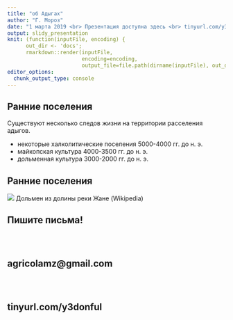 ```yaml
---
title: "об Адыгах"
author: "Г. Мороз"
date: "1 марта 2019 <br> Презентация доступна здесь <br> tinyurl.com/y3donful"
output: slidy_presentation
knit: (function(inputFile, encoding) { 
      out_dir <- 'docs';
      rmarkdown::render(inputFile,
                        encoding=encoding, 
                        output_file=file.path(dirname(inputFile), out_dir, 'index.html')) })
editor_options: 
  chunk_output_type: console
---
```


<style>
slides > slide {
  font-family: "Brill", Brill, serif;
}
</style>

## Ранние поселения

Существуют несколько следов жизни на территории расселения адыгов.

* некоторые халколитические поселения 5000-4000 гг. до н. э.
* майкопская культура 4000-3500 гг. до н. э.
* дольменная культура 3000-2000 гг. до н. э.

## Ранние поселения

![](images/01_Dolmen_Russia_Kavkaz_Jane.jpg)
Дольмен из долины реки Жане (Wikipedia)

## Пишите письма! <br><br><br><br> agricolamz@gmail.com <br><br><br><br> tinyurl.com/y3donful
